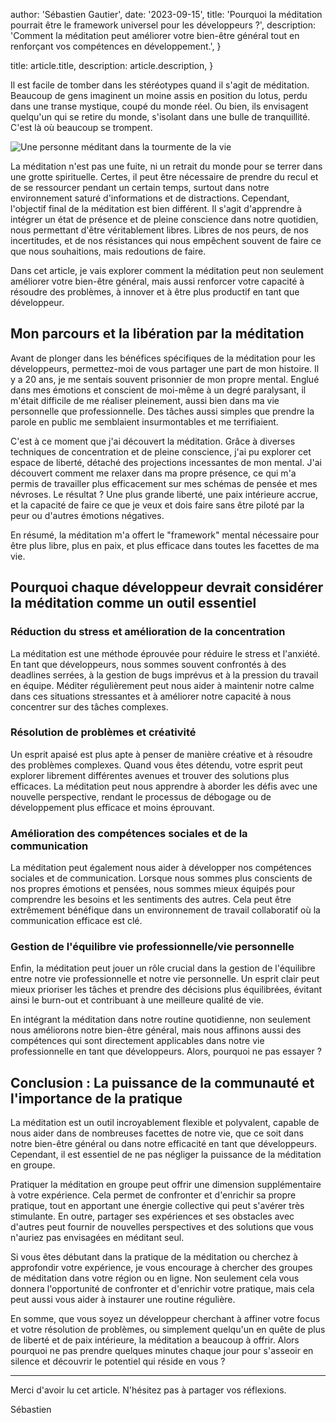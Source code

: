 
  author: 'Sébastien Gautier',
  date: '2023-09-15',
  title:
    'Pourquoi la méditation pourrait être le framework universel pour les développeurs ?',
  description:
    'Comment la méditation peut améliorer votre bien-être général tout en renforçant vos compétences en développement.',
}

  title: article.title,
  description: article.description,
}


Il est facile de tomber dans les stéréotypes quand il s'agit de méditation. Beaucoup de gens imaginent un moine assis en position du lotus, perdu dans une transe mystique, coupé du monde réel. Ou bien, ils envisagent quelqu'un qui se retire du monde, s'isolant dans une bulle de tranquillité. C'est là où beaucoup se trompent.

<Image
  src={meditationImage}
  placeholder="blur"
  alt="Une personne méditant dans la tourmente de la vie"
/>

La méditation n'est pas une fuite, ni un retrait du monde pour se terrer dans une grotte spirituelle. Certes, il peut être nécessaire de prendre du recul et de se ressourcer pendant un certain temps, surtout dans notre environnement saturé d'informations et de distractions. Cependant, l'objectif final de la méditation est bien différent. Il s'agit d'apprendre à intégrer un état de présence et de pleine conscience dans notre quotidien, nous permettant d'être véritablement libres. Libres de nos peurs, de nos incertitudes, et de nos résistances qui nous empêchent souvent de faire ce que nous souhaitions, mais redoutions de faire.

Dans cet article, je vais explorer comment la méditation peut non seulement améliorer votre bien-être général, mais aussi renforcer votre capacité à résoudre des problèmes, à innover et à être plus productif en tant que développeur.

## Mon parcours et la libération par la méditation

Avant de plonger dans les bénéfices spécifiques de la méditation pour les développeurs, permettez-moi de vous partager une part de mon histoire. Il y a 20 ans, je me sentais souvent prisonnier de mon propre mental. Englué dans mes émotions et conscient de moi-même à un degré paralysant, il m'était difficile de me réaliser pleinement, aussi bien dans ma vie personnelle que professionnelle. Des tâches aussi simples que prendre la parole en public me semblaient insurmontables et me terrifiaient.

C'est à ce moment que j'ai découvert la méditation. Grâce à diverses techniques de concentration et de pleine conscience, j'ai pu explorer cet espace de liberté, détaché des projections incessantes de mon mental. J'ai découvert comment me relaxer dans ma propre présence, ce qui m'a permis de travailler plus efficacement sur mes schémas de pensée et mes névroses. Le résultat ? Une plus grande liberté, une paix intérieure accrue, et la capacité de faire ce que je veux et dois faire sans être piloté par la peur ou d'autres émotions négatives.

En résumé, la méditation m'a offert le "framework" mental nécessaire pour être plus libre, plus en paix, et plus efficace dans toutes les facettes de ma vie.

## Pourquoi chaque développeur devrait considérer la méditation comme un outil essentiel

### Réduction du stress et amélioration de la concentration

La méditation est une méthode éprouvée pour réduire le stress et l'anxiété. En tant que développeurs, nous sommes souvent confrontés à des deadlines serrées, à la gestion de bugs imprévus et à la pression du travail en équipe. Méditer régulièrement peut nous aider à maintenir notre calme dans ces situations stressantes et à améliorer notre capacité à nous concentrer sur des tâches complexes.

### Résolution de problèmes et créativité

Un esprit apaisé est plus apte à penser de manière créative et à résoudre des problèmes complexes. Quand vous êtes détendu, votre esprit peut explorer librement différentes avenues et trouver des solutions plus efficaces. La méditation peut nous apprendre à aborder les défis avec une nouvelle perspective, rendant le processus de débogage ou de développement plus efficace et moins éprouvant.

### Amélioration des compétences sociales et de la communication

La méditation peut également nous aider à développer nos compétences sociales et de communication. Lorsque nous sommes plus conscients de nos propres émotions et pensées, nous sommes mieux équipés pour comprendre les besoins et les sentiments des autres. Cela peut être extrêmement bénéfique dans un environnement de travail collaboratif où la communication efficace est clé.

### Gestion de l'équilibre vie professionnelle/vie personnelle

Enfin, la méditation peut jouer un rôle crucial dans la gestion de l'équilibre entre notre vie professionnelle et notre vie personnelle. Un esprit clair peut mieux prioriser les tâches et prendre des décisions plus équilibrées, évitant ainsi le burn-out et contribuant à une meilleure qualité de vie.

En intégrant la méditation dans notre routine quotidienne, non seulement nous améliorons notre bien-être général, mais nous affinons aussi des compétences qui sont directement applicables dans notre vie professionnelle en tant que développeurs. Alors, pourquoi ne pas essayer ?

## Conclusion : La puissance de la communauté et l'importance de la pratique

La méditation est un outil incroyablement flexible et polyvalent, capable de nous aider dans de nombreuses facettes de notre vie, que ce soit dans notre bien-être général ou dans notre efficacité en tant que développeurs. Cependant, il est essentiel de ne pas négliger la puissance de la méditation en groupe.

Pratiquer la méditation en groupe peut offrir une dimension supplémentaire à votre expérience. Cela permet de confronter et d'enrichir sa propre pratique, tout en apportant une énergie collective qui peut s'avérer très stimulante. En outre, partager ses expériences et ses obstacles avec d'autres peut fournir de nouvelles perspectives et des solutions que vous n'auriez pas envisagées en méditant seul.

Si vous êtes débutant dans la pratique de la méditation ou cherchez à approfondir votre expérience, je vous encourage à chercher des groupes de méditation dans votre région ou en ligne. Non seulement cela vous donnera l'opportunité de confronter et d'enrichir votre pratique, mais cela peut aussi vous aider à instaurer une routine régulière.

En somme, que vous soyez un développeur cherchant à affiner votre focus et votre résolution de problèmes, ou simplement quelqu'un en quête de plus de liberté et de paix intérieure, la méditation a beaucoup à offrir. Alors pourquoi ne pas prendre quelques minutes chaque jour pour s'asseoir en silence et découvrir le potentiel qui réside en vous ?

---

Merci d'avoir lu cet article. N'hésitez pas à partager vos réflexions.

Sébastien

